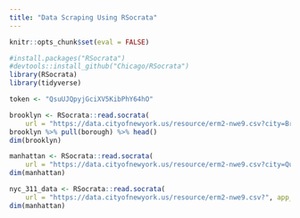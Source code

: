 ```yaml
---
title: "Data Scraping Using RSocrata"
---
```


```r
knitr::opts_chunk$set(eval = FALSE)
```

```r
#install.packages("RSocrata")
#devtools::install_github("Chicago/RSocrata")
library(RSocrata)
library(tidyverse)
```

```r
token <- "QsuUJQpyjGciXV5KibPhY64hO"
```

```r
brooklyn <- RSocrata::read.socrata(
    url = "https://data.cityofnewyork.us/resource/erm2-nwe9.csv?city=Brooklyn", app_token = token) 
brooklyn %>% pull(borough) %>% head()
dim(brooklyn)
```

```r
manhattan <- RSocrata::read.socrata(
    url = "https://data.cityofnewyork.us/resource/erm2-nwe9.csv?city=Queens", app_token = token) 
dim(manhattan)
```

```r
nyc_311_data <- RSocrata::read.socrata(
    url = "https://data.cityofnewyork.us/resource/erm2-nwe9.csv?", app_token = token) 
dim(manhattan)
```